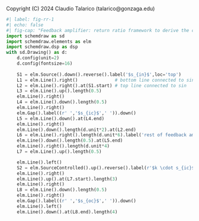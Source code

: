 ::: {.content-hidden}
Copyright (C) 2024 Claudio Talarico (talarico@gonzaga.edu)
:::

```python
#| label: fig-rr-1
#| echo: false
#| fig-cap: "Feedback amplifier: return ratio framework to derive the closed-loop gain"
import schemdraw as sd
import schemdraw.elements as elm
import schemdraw.dsp as dsp
with sd.Drawing() as d:
    d.config(unit=2)
    d.config(fontsize=16)
    
    S1 = elm.Source().down().reverse().label('$s_{in}$',loc='top')
    L1 = elm.Line().right()              # bottom line connected to sin
    L2 = elm.Line().right().at(S1.start) # top line connected to sin 
    L3 = elm.Line().up().length(0.5)    
    elm.Line().right()
    L4 = elm.Line().down().length(0.5)
    elm.Line().right()
    elm.Gap().label((r' ','$s_{ic}$',' ')).down()
    L5 = elm.Line().down().at(L4.end)
    elm.Line().right()
    elm.Line().down().length(d.unit*2).at(L2.end)
    L6 = elm.Line().right().length(d.unit*6).label('rest of feedback amplifier')
    elm.Line().down().length(0.5).at(L5.end)
    elm.Line().right().length(d.unit*4)
    L7 = elm.Line().up().length(0.5)

    elm.Line().left()
    S2 = elm.SourceControlled().up().reverse().label(r'$k \cdot s_{ic}$')
    elm.Line().right()
    elm.Line().up().at(L7.start).length(3)
    elm.Line().right()
    L8 = elm.Line().down().length(0.5)
    elm.Line().right()
    elm.Gap().label((r' ','$s_{oc}$',' ')).down()
    elm.Line().left()
    elm.Line().down().at(L8.end).length(4)
```
